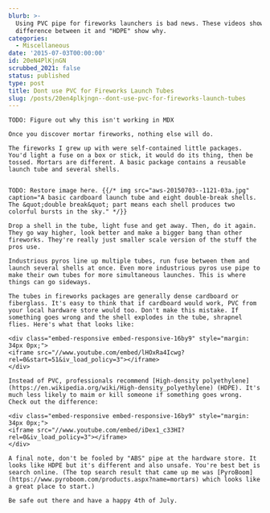 ```yaml
---
blurb: >-
  Using PVC pipe for fireworks launchers is bad news. These videos showing the
  difference between it and "HDPE" show why.
categories:
  - Miscellaneous
date: '2015-07-03T00:00:00'
id: 20eN4PlKjnGN
scrubbed_2021: false
status: published
type: post
title: Dont use PVC for Fireworks Launch Tubes
slug: /posts/20en4plkjngn--dont-use-pvc-for-fireworks-launch-tubes
---
```


```
TODO: Figure out why this isn't working in MDX

Once you discover mortar fireworks, nothing else will do. 

The fireworks I grew up with were self-contained little packages. You'd light a fuse on a box or stick, it would do its thing, then be tossed. Mortars are different. A basic package contains a reusable launch tube and several shells. 


TODO: Restore image here. {{/* img src="aws-20150703--1121-03a.jpg" caption="A basic cardboard launch tube and eight double-break shells. The &quot;double break&quot; part means each shell produces two colorful bursts in the sky." */}} 

Drop a shell in the tube, light fuse and get away. Then, do it again. They go way higher, look better and make a bigger bang than other fireworks. They're really just smaller scale version of the stuff the pros use.

Industrious pyros line up multiple tubes, run fuse between them and launch several shells at once. Even more industrious pyros use pipe to make their own tubes for more simultaneous launches. This is where things can go sideways.

The tubes in fireworks packages are generally dense cardboard or fiberglass. It's easy to think that if cardboard would work, PVC from your local hardware store would too. Don't make this mistake. If something goes wrong and the shell explodes in the tube, shrapnel flies. Here's what that looks like:

<div class="embed-responsive embed-responsive-16by9" style="margin: 34px 0px;">
<iframe src="//www.youtube.com/embed/lHOxRa4Icwg?rel=0&start=51&iv_load_policy=3"></iframe>
</div>

Instead of PVC, professionals recommend [High-density polyethylene](https://en.wikipedia.org/wiki/High-density_polyethylene) (HDPE). It's much less likely to maim or kill someone if something goes wrong. Check out the difference:

<div class="embed-responsive embed-responsive-16by9" style="margin: 34px 0px;">
<iframe src="//www.youtube.com/embed/iDex1_c33HI?rel=0&iv_load_policy=3"></iframe>
</div>

A final note, don't be fooled by "ABS" pipe at the hardware store. It looks like HDPE but it's different and also unsafe. You're best bet is search online. (The top search result that came up me was [PyroBoom](https://www.pyroboom.com/products.aspx?name=mortars) which looks like a great place to start.)

Be safe out there and have a happy 4th of July.
```
